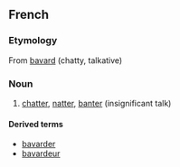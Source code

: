 ==French==

===Etymology===
From [[bavard]] (chatty, talkative)

===Noun===
{{fr-noun|m}}

# [[chatter]], [[natter]], [[banter]] (insignificant talk)

====Derived terms====
*[[bavarder]]
*[[bavardeur]]
